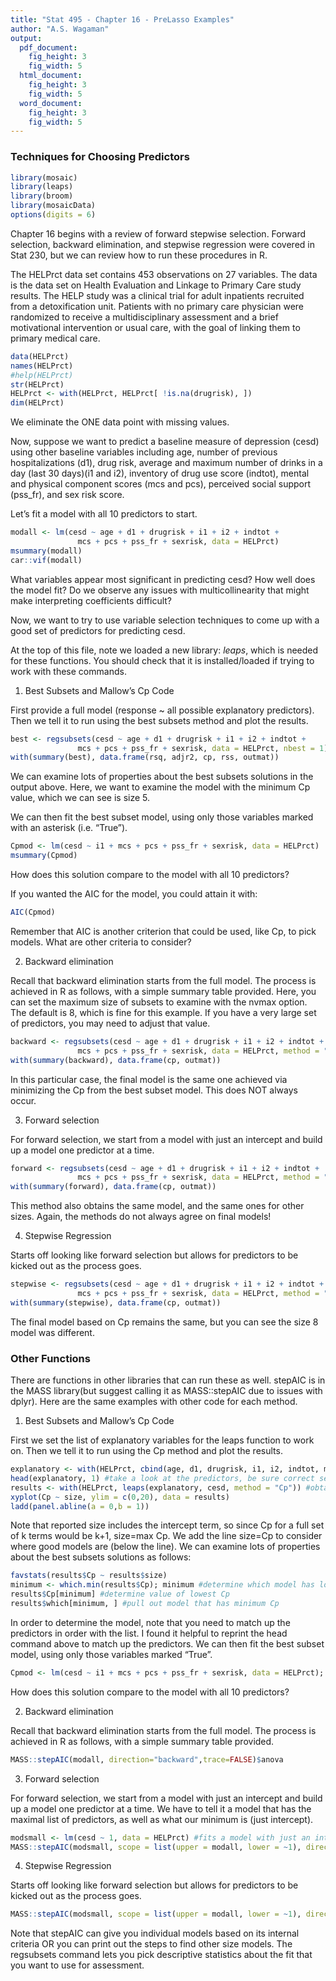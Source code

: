 ```yaml
---
title: "Stat 495 - Chapter 16 - PreLasso Examples"
author: "A.S. Wagaman"
output:
  pdf_document:
    fig_height: 3
    fig_width: 5
  html_document:
    fig_height: 3
    fig_width: 5
  word_document:
    fig_height: 3
    fig_width: 5
---
```


### Techniques for Choosing Predictors 

```r
library(mosaic)
library(leaps)
library(broom)
library(mosaicData)
options(digits = 6)
```

Chapter 16 begins with a review of forward stepwise selection. Forward selection, backward elimination, and stepwise regression were covered in Stat 230, but we can review how to run these procedures in R. 

The HELPrct data set contains 453 observations on 27 variables. The data is the data set on Health Evaluation and Linkage to Primary Care study results. The HELP study was a clinical trial for adult inpatients recruited from a detoxification unit. Patients with no primary care physician were randomized to receive a multidisciplinary assessment and a brief motivational intervention or usual care, with the goal of linking them to primary medical care.

```r
data(HELPrct)
names(HELPrct)
#help(HELPrct)
str(HELPrct)
HELPrct <- with(HELPrct, HELPrct[ !is.na(drugrisk), ])
dim(HELPrct)
```

We eliminate the ONE data point with missing values. 

Now, suppose we want to predict a baseline measure of depression (cesd) using other baseline variables including age, number of previous hospitalizations (d1), drug risk, average and maximum number of drinks in a day (last 30 days)(i1 and i2), inventory of drug use score (indtot), mental and physical component scores (mcs and pcs), perceived social support (pss_fr), and sex risk score. 

Let's fit a model with all 10 predictors to start.

```r
modall <- lm(cesd ~ age + d1 + drugrisk + i1 + i2 + indtot +
               mcs + pcs + pss_fr + sexrisk, data = HELPrct)
msummary(modall)
car::vif(modall)
```

What variables appear most significant in predicting cesd? How well does the model fit? Do we observe any issues with multicollinearity that might make interpreting coefficients difficult?

Now, we want to try to use variable selection techniques to come up with a good set of predictors for predicting cesd. 

At the top of this file, note we loaded a new library: *leaps*, which is needed for these functions. You should check that it is installed/loaded if trying to work with these commands.

1. Best Subsets and Mallow's Cp Code

First provide a full model (response ~ all possible explanatory predictors). Then we tell it to run using the best subsets method and plot the results. 

```r
best <- regsubsets(cesd ~ age + d1 + drugrisk + i1 + i2 + indtot +
               mcs + pcs + pss_fr + sexrisk, data = HELPrct, nbest = 1)
with(summary(best), data.frame(rsq, adjr2, cp, rss, outmat))
```

We can examine lots of properties about the best subsets solutions in the output above. Here, we want to examine the model with the minimum Cp value, which we can see is size 5. 

We can then fit the best subset model, using only those variables marked with an asterisk (i.e. "True").

```r
Cpmod <- lm(cesd ~ i1 + mcs + pcs + pss_fr + sexrisk, data = HELPrct)
msummary(Cpmod)
```

How does this solution compare to the model with all 10 predictors?

If you wanted the AIC for the model, you could attain it with:

```r
AIC(Cpmod)
```

Remember that AIC is another criterion that could be used, like Cp, to pick models. What are other criteria to consider?

2. Backward elimination

Recall that backward elimination starts from the full model. The process is achieved in R as follows, with a simple summary table provided. Here, you can set the maximum size of subsets to examine with the nvmax option. The default is 8, which is fine for this example. If you have a very large set of predictors, you may need to adjust that value.  

```r
backward <- regsubsets(cesd ~ age + d1 + drugrisk + i1 + i2 + indtot +
               mcs + pcs + pss_fr + sexrisk, data = HELPrct, method = "backward", nbest = 1)
with(summary(backward), data.frame(cp, outmat))
```

In this particular case, the final model is the same one achieved via minimizing the Cp from the best subset model. This does NOT always occur.

3. Forward selection

For forward selection, we start from a model with just an intercept and build up a model one predictor at a time.

```r
forward <- regsubsets(cesd ~ age + d1 + drugrisk + i1 + i2 + indtot +
               mcs + pcs + pss_fr + sexrisk, data = HELPrct, method = "forward", nbest = 1)
with(summary(forward), data.frame(cp, outmat))
```

This method also obtains the same model, and the same ones for other sizes. Again, the methods do not always agree on final models!

4. Stepwise Regression

Starts off looking like forward selection but allows for predictors to be kicked out as the process goes. 

```r
stepwise <- regsubsets(cesd ~ age + d1 + drugrisk + i1 + i2 + indtot +
               mcs + pcs + pss_fr + sexrisk, data = HELPrct, method = "seqrep", nbest = 1)
with(summary(stepwise), data.frame(cp, outmat))
```

The final model based on Cp remains the same, but you can see the size 8 model was different.  


### Other Functions

There are functions in other libraries that can run these as well. stepAIC is in the MASS library(but suggest calling it as MASS::stepAIC due to issues with dplyr). Here are the same examples with other code for each method. 

1. Best Subsets and Mallow's Cp Code

First we set the list of explanatory variables for the leaps function to work on. Then we tell it to run using the Cp method and plot the results. 

```r
explanatory <- with(HELPrct, cbind(age, d1, drugrisk, i1, i2, indtot, mcs, pcs, pss_fr, sexrisk))
head(explanatory, 1) #take a look at the predictors, be sure correct set used
results <- with(HELPrct, leaps(explanatory, cesd, method = "Cp")) #obtain best subsets results with Cp method
xyplot(Cp ~ size, ylim = c(0,20), data = results)
ladd(panel.abline(a = 0,b = 1))
```

Note that reported size includes the intercept term, so since Cp for a full set of k terms would be k+1, size=max Cp. We add the line size=Cp to consider where good models are (below the line). We can examine lots of properties about the best subsets solutions as follows:

```r
favstats(results$Cp ~ results$size)
minimum <- which.min(results$Cp); minimum #determine which model has lowest Cp value
results$Cp[minimum] #determine value of lowest Cp
results$which[minimum, ] #pull out model that has minimum Cp
```

In order to determine the model, note that you need to match up the predictors in order with the list. I found it helpful to reprint the head command above to match up the predictors. We can then fit the best subset model, using only those variables marked "True".

```r
Cpmod <- lm(cesd ~ i1 + mcs + pcs + pss_fr + sexrisk, data = HELPrct); summary(Cpmod)
```

How does this solution compare to the model with all 10 predictors?

2. Backward elimination

Recall that backward elimination starts from the full model. The process is achieved in R as follows, with a simple summary table provided.

```r
MASS::stepAIC(modall, direction="backward",trace=FALSE)$anova 
```

3. Forward selection

For forward selection, we start from a model with just an intercept and build up a model one predictor at a time. We have to tell it a model that has the maximal list of predictors, as well as what our minimum is (just intercept).

```r
modsmall <- lm(cesd ~ 1, data = HELPrct) #fits a model with just an intercept
MASS::stepAIC(modsmall, scope = list(upper = modall, lower = ~1), direction="forward",trace=FALSE)$anova
```


4. Stepwise Regression

Starts off looking like forward selection but allows for predictors to be kicked out as the process goes. 

```r
MASS::stepAIC(modsmall, scope = list(upper = modall, lower = ~1), direction = "both",trace = FALSE)$anova
```


Note that stepAIC can give you individual models based on its internal criteria OR you can print out the steps to find other size models. The regsubsets command lets you pick descriptive statistics about the fit that you want to use for assessment. 

